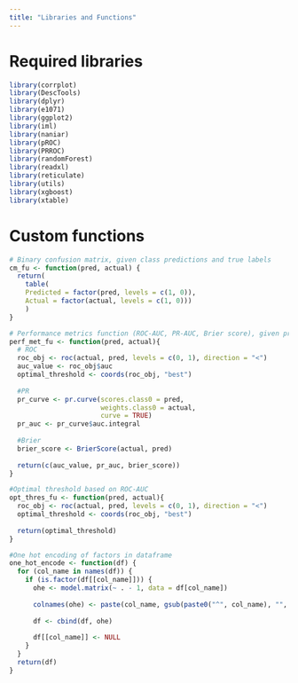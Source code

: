 ```yaml
---
title: "Libraries and Functions"
---
```



# Required libraries
```r
library(corrplot)
library(DescTools)
library(dplyr)
library(e1071)
library(ggplot2)
library(iml)
library(naniar)
library(pROC)
library(PRROC)
library(randomForest)
library(readxl)
library(reticulate)
library(utils)
library(xgboost)
library(xtable)
```

# Custom functions
```r
# Binary confusion matrix, given class predictions and true labels
cm_fu <- function(pred, actual) {
  return(
    table(
    Predicted = factor(pred, levels = c(1, 0)),
    Actual = factor(actual, levels = c(1, 0)))
    )
}

# Performance metrics function (ROC-AUC, PR-AUC, Brier score), given probability predictions and true labels
perf_met_fu <- function(pred, actual){
  # ROC
  roc_obj <- roc(actual, pred, levels = c(0, 1), direction = "<")
  auc_value <- roc_obj$auc
  optimal_threshold <- coords(roc_obj, "best")
  
  #PR
  pr_curve <- pr.curve(scores.class0 = pred, 
                       weights.class0 = actual, 
                       curve = TRUE)
  pr_auc <- pr_curve$auc.integral
  
  #Brier
  brier_score <- BrierScore(actual, pred)
  
  return(c(auc_value, pr_auc, brier_score))
}

#Optimal threshold based on ROC-AUC
opt_thres_fu <- function(pred, actual){
  roc_obj <- roc(actual, pred, levels = c(0, 1), direction = "<")
  optimal_threshold <- coords(roc_obj, "best")
  
  return(optimal_threshold)
}

#One hot encoding of factors in dataframe
one_hot_encode <- function(df) {
  for (col_name in names(df)) {
    if (is.factor(df[[col_name]])) {
      ohe <- model.matrix(~ . - 1, data = df[col_name])
      
      colnames(ohe) <- paste(col_name, gsub(paste0("^", col_name), "", colnames(ohe)), sep = "_")
      
      df <- cbind(df, ohe)
      
      df[[col_name]] <- NULL
    }
  }
  return(df)
}
```
